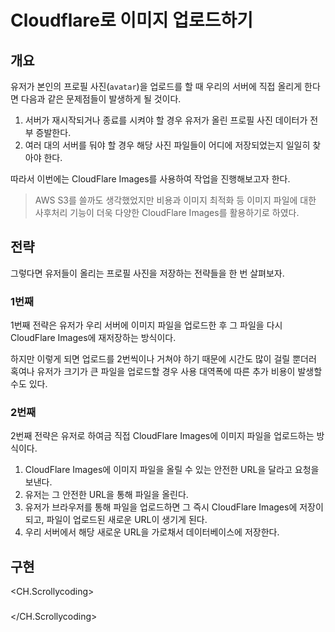 # Cloudflare로 이미지 업로드하기

## 개요

유저가 본인의 프로필 사진(`avatar`)을 업로드를 할 때 우리의 서버에 직접 올리게 한다면 다음과 같은 문제점들이 발생하게 될 것이다.

1. 서버가 재시작되거나 종료를 시켜야 할 경우 유저가 올린 프로필 사진 데이터가 전부 증발한다.
2. 여러 대의 서버를 둬야 할 경우 해당 사진 파일들이 어디에 저장되었는지 일일히 찾아야 한다.

따라서 이번에는 CloudFlare Images를 사용하여 작업을 진행해보고자 한다.

> AWS S3를 쓸까도 생각했었지만 비용과 이미지 최적화 등 이미지 파일에 대한 사후처리 기능이 더욱 다양한 CloudFlare Images를 활용하기로 하였다.

## 전략

그렇다면 유저들이 올리는 프로필 사진을 저장하는 전략들을 한 번 살펴보자.

### 1번째

1번째 전략은 유저가 우리 서버에 이미지 파일을 업로드한 후 그 파일을 다시 CloudFlare Images에 재저장하는 방식이다.

하지만 이렇게 되면 업로드를 2번씩이나 거쳐야 하기 때문에 시간도 많이 걸릴 뿐더러 혹여나 유저가 크기가 큰 파일을 업로드할 경우 사용 대역폭에 따른 추가 비용이 발생할 수도 있다.

### 2번째

2번째 전략은 유저로 하여금 직접 CloudFlare Images에 이미지 파일을 업로드하는 방식이다.

1. CloudFlare Images에 이미지 파일을 올릴 수 있는 안전한 URL을 달라고 요청을 보낸다.
2. 유저는 그 안전한 URL을 통해 파일을 올린다.
3. 유저가 브라우저를 통해 파일을 업로드하면 그 즉시 CloudFlare Images에 저장이 되고, 파일이 업로드된 새로운 URL이 생기게 된다.
4. 우리 서버에서 해당 새로운 URL을 가로채서 데이터베이스에 저장한다.

## 구현

<CH.Scrollycoding>

###

</CH.Scrollycoding>
